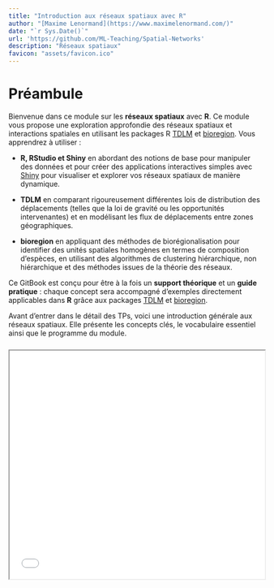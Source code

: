 ```yaml
---
title: "Introduction aux réseaux spatiaux avec R"
author: "[Maxime Lenormand](https://www.maximelenormand.com/)"
date: "`r Sys.Date()`"
url: 'https://github.com/ML-Teaching/Spatial-Networks'
description: "Réseaux spatiaux"
favicon: "assets/favicon.ico"
---
```


# Préambule {.unnumbered #preambule}

Bienvenue dans ce module sur les **réseaux spatiaux** avec **R**. Ce module vous 
propose une exploration approfondie des réseaux spatiaux et interactions 
spatiales en utilisant les packages R [TDLM](https://rtdlm.github.io/TDLM/) et 
[bioregion](https://biorgeo.github.io/bioregion/). Vous apprendrez 
à utiliser :

- **R, RStudio et Shiny** en abordant des
notions de base pour manipuler des données et pour créer des applications 
interactives simples avec [Shiny](https://shiny.posit.co/) pour visualiser et 
explorer vos réseaux spatiaux de manière dynamique.

- **TDLM** en comparant rigoureusement différentes lois de distribution des 
déplacements (telles que la loi de gravité ou les opportunités intervenantes) 
et en modélisant les flux de déplacements entre zones géographiques.

- **bioregion** en appliquant des méthodes de biorégionalisation pour 
identifier des unités spatiales homogènes en termes de composition d'espèces, 
en utilisant des algorithmes de clustering hiérarchique, non hiérarchique et 
des méthodes issues de la théorie des réseaux.

Ce GitBook est conçu pour être à la fois un **support théorique** et un 
**guide pratique** : chaque concept sera accompagné d’exemples directement 
applicables dans **R** grâce aux packages 
[TDLM](https://rtdlm.github.io/TDLM/) et 
[bioregion](https://biorgeo.github.io/bioregion/).

Avant d’entrer dans le détail des TPs, voici une 
introduction générale aux réseaux spatiaux. Elle présente les concepts clés, 
le vocabulaire essentiel ainsi que le programme du module.

<div style="height:10px;">&nbsp;</div>

<iframe src="slides/intro/Cours_Introduction.pdf" width="100%" height="450px">
    Ce navigateur ne supporte pas les PDF. <a href="slides/intro/Cours_Introduction.pdf">Télécharger le PDF</a>.
</iframe>













